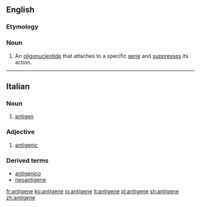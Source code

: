==English==

===Etymology===
{{prefix|anti|gene|lang=en}}

===Noun===
{{en-noun}}

# {{context|genetics|lang=en}} An [[oligonucleotide]] that attaches to a specific [[gene]] and [[suppress]]es its action.

----

==Italian==
{{wikipedia|lang=it}}

===Noun===
{{it-noun|m}}

# {{context|immunology|lang=it}} [[antigen]]

===Adjective===
{{it-adj|antigen|e|i}}

# [[antigenic]]

===Derived terms===
* [[antigenico]]
* [[neoantigene]]

[[fr:antigene]]
[[ko:antigene]]
[[io:antigene]]
[[it:antigene]]
[[pl:antigene]]
[[sh:antigene]]
[[zh:antigene]]
